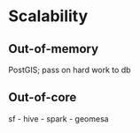 # Scalability

## Out-of-memory
PostGIS; pass on hard work to db

## Out-of-core
sf - hive - spark - geomesa




